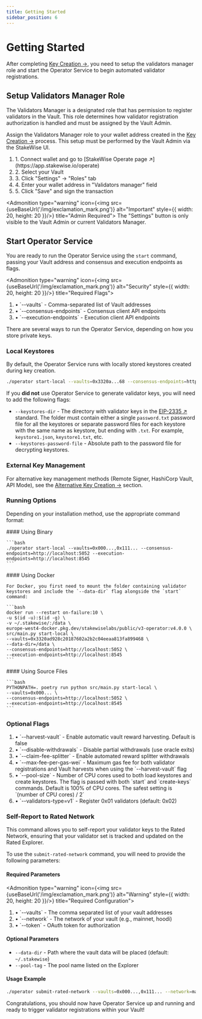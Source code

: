 ```yaml
---
title: Getting Started
sidebar_position: 6
---
```



# Getting Started

After completing [Key Creation →](key-creation), you need to setup the validators manager role and start the Operator Service to begin automated validator registrations.

## Setup Validators Manager Role

The Validators Manager is a designated role that has permission to register validators in the Vault. This role determines how validator registration authorization is handled and must be assigned by the Vault Admin.

Assign the Validators Manager role to your wallet address created in the [Key Creation →](key-creation) process. This setup must be performed by the Vault Admin via the StakeWise UI.

<Admonition type="info" icon="👤" title="Role Assignment Steps">
  <ol style={{ listStyleType: "none", paddingLeft: "0" }}>
    <li><span style={{ display: "inline-block", width: "3ch", textAlign: "left" }}>1.</span> Connect wallet and go to [StakeWise Operate page ↗](https://app.stakewise.io/operate)</li>
    <li><span style={{ display: "inline-block", width: "3ch", textAlign: "left" }}>2.</span> Select your Vault</li>
    <li><span style={{ display: "inline-block", width: "3ch", textAlign: "left" }}>3.</span> Click "Settings" → "Roles" tab</li>
    <li><span style={{ display: "inline-block", width: "3ch", textAlign: "left" }}>4.</span> Enter your wallet address in "Validators manager" field</li>
    <li><span style={{ display: "inline-block", width: "3ch", textAlign: "left" }}>5.</span> Click "Save" and sign the transaction</li>
  </ol>
</Admonition>

<Admonition type="warning" icon={<img src={useBaseUrl('/img/exclamation_mark.png')} alt="Important" style={{ width: 20, height: 20 }}/>} title="Admin Required">
  The "Settings" button is only visible to the Vault Admin or current Validators Manager.
</Admonition>

## Start Operator Service

You are ready to run the Operator Service using the `start` command, passing your Vault address and consensus and execution endpoints as flags.

<Admonition type="warning" icon={<img src={useBaseUrl('/img/exclamation_mark.png')} alt="Security" style={{ width: 20, height: 20 }}/>} title="Required Flags">
  <ol style={{ listStyleType: "none", paddingLeft: "0" }}>
    <li><span style={{ display: "inline-block", width: "3ch", textAlign: "left" }}>•</span> `--vaults` - Comma-separated list of Vault addresses</li>
    <li><span style={{ display: "inline-block", width: "3ch", textAlign: "left" }}>•</span> `--consensus-endpoints` - Consensus client API endpoints</li>
    <li><span style={{ display: "inline-block", width: "3ch", textAlign: "left" }}>•</span> `--execution-endpoints` - Execution client API endpoints</li>
  </ol>
</Admonition>

There are several ways to run the Operator Service, depending on how you store private keys.

### Local Keystores

By default, the Operator Service runs with locally stored keystores created during key creation.

```bash
./operator start-local --vaults=0x3320a...68 --consensus-endpoints=http://localhost:5052 --execution-endpoints=http://localhost:8545
```

If you **did not** use Operator Service to generate validator keys, you will need to add the following flags:

- `--keystores-dir` - The directory with validator keys in the [EIP-2335 ↗](https://eips.ethereum.org/EIPS/eip-2335) standard. The folder must contain either a single `password.txt` password file for all the keystores or separate password files for each keystore with the same name as keystore, but ending with `.txt`. For example, `keystore1.json`, `keystore1.txt`, etc.
- `--keystores-password-file` - Absolute path to the password file for decrypting keystores.

### External Key Management

For alternative key management methods (Remote Signer, HashiCorp Vault, API Mode), see the [Alternative Key Creation →](./alternative-key-creation/) section.

### Running Options

Depending on your installation method, use the appropriate command format:

<Tabs groupId="installation-types">
  <TabItem value="binary" label="Binary" default>
    #### Using Binary

    ```bash
    ./operator start-local --vaults=0x000...,0x111... --consensus-endpoints=http://localhost:5052 --execution-endpoints=http://localhost:8545
    ```
  </TabItem>

  <TabItem value="docker" label="Docker">
    #### Using Docker

    For Docker, you first need to mount the folder containing validator keystores and include the `--data-dir` flag alongside the `start` command:

    ```bash
    docker run --restart on-failure:10 \
    -u $(id -u):$(id -g) \
    -v ~/.stakewise/:/data \
    europe-west4-docker.pkg.dev/stakewiselabs/public/v3-operator:v4.0.0 \
    src/main.py start-local \
    --vaults=0x3320ad928c20187602a2b2c04eeaa813fa899468 \
    --data-dir=/data \
    --consensus-endpoints=http://localhost:5052 \
    --execution-endpoints=http://localhost:8545
    ```
  </TabItem>

  <TabItem value="source" label="Source Files">
    #### Using Source Files

    ```bash
    PYTHONPATH=. poetry run python src/main.py start-local \
    --vaults=0x000... \
    --consensus-endpoints=http://localhost:5052 \
    --execution-endpoints=http://localhost:8545
    ```
  </TabItem>
</Tabs>

### Optional Flags

<Admonition type="info" icon="⚙️" title="Common Configuration Options">
  <ol style={{ listStyleType: "none", paddingLeft: "0" }}>
    <li><span style={{ display: "inline-block", width: "2ch", textAlign: "left" }}>•</span> `--harvest-vault` - Enable automatic vault reward harvesting. Default is false</li>
    <li><span style={{ display: "inline-block", width: "2ch", textAlign: "left" }}>•</span> `--disable-withdrawals` - Disable partial withdrawals (use oracle exits)</li>
    <li><span style={{ display: "inline-block", width: "2ch", textAlign: "left" }}>•</span> `--claim-fee-splitter` - Enable automated reward splitter withdrawals</li>
    <li><span style={{ display: "inline-block", width: "2ch", textAlign: "left" }}>•</span> `--max-fee-per-gas-wei` - Maximum gas fee for both validator registrations and Vault harvests when using the `--harvest-vault` flag</li>
    <li><span style={{ display: "inline-block", width: "2ch", textAlign: "left" }}>•</span> `--pool-size` - Number of CPU cores used to both load keystores and create keystores. The flag is passed with both `start` and `create-keys` commands. Default is 100% of CPU cores. The safest setting is `(number of CPU cores) / 2`</li>
    <li><span style={{ display: "inline-block", width: "2ch", textAlign: "left" }}>•</span> `--validators-type=v1` - Register 0x01 validators (default: 0x02)</li>
  </ol>
</Admonition>

### Self-Report to Rated Network

This command allows you to self-report your validator keys to the Rated Network, ensuring that your validator set is tracked and updated on the Rated Explorer.

To use the `submit-rated-network` command, you will need to provide the following parameters:

#### Required Parameters

<Admonition type="warning" icon={<img src={useBaseUrl('/img/exclamation_mark.png')} alt="Warning" style={{ width: 20, height: 20 }}/>} title="Required Configuration">
  <ol style={{ listStyleType: "none", paddingLeft: "0" }}>
    <li><span style={{ display: "inline-block", width: "2ch", textAlign: "left" }}>•</span> `--vaults` - The comma separated list of your vault addresses</li>
    <li><span style={{ display: "inline-block", width: "2ch", textAlign: "left" }}>•</span> `--network` - The network of your vault (e.g., mainnet, hoodi)</li>
    <li><span style={{ display: "inline-block", width: "2ch", textAlign: "left" }}>•</span> `--token` - OAuth token for authorization</li>
  </ol>
</Admonition>

#### Optional Parameters

- `--data-dir` - Path where the vault data will be placed (default: `~/.stakewise`)
- `--pool-tag` - The pool name listed on the Explorer

#### Usage Example

```bash
./operator submit-rated-network --vaults=0x000...,0x111... --network=mainnet --pool-tag=my-pool --token=your-oauth-token --data-dir=/data
```

<Admonition type="tip" icon="🎉" title="Setup Complete">
  Congratulations, you should now have Operator Service up and running and ready to trigger validator registrations within your Vault!
</Admonition>

